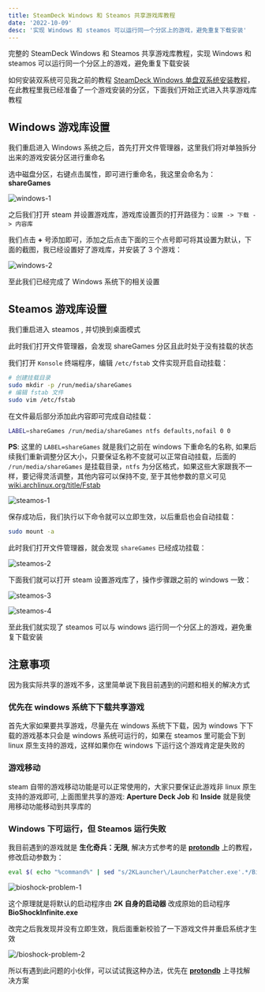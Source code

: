 ```yaml
---
title: SteamDeck Windows 和 Steamos 共享游戏库教程
date: '2022-10-09'
desc: '实现 Windows 和 steamos 可以运行同一个分区上的游戏，避免重复下载安装'
---
```


完整的 SteamDeck Windows 和 Steamos 共享游戏库教程，实现 Windows 和 steamos 可以运行同一个分区上的游戏，避免重复下载安装

如何安装双系统可见我之前的教程 [SteamDeck Windows 单盘双系统安装教程](../steamdeck-windows-dual-boot/index.mdx)，在此教程里我已经准备了一个游戏安装的分区，下面我们开始正式进入共享游戏库教程

## Windows 游戏库设置

我们重启进入 Windows 系统之后，首先打开文件管理器，这里我们将对单独拆分出来的游戏安装分区进行重命名

选中磁盘分区，右键点击属性，即可进行重命名，我这里会命名为：**shareGames**

![windows-1](./windows-1.jpeg)

之后我们打开 steam 并设置游戏库，游戏库设置页的打开路径为：`设置 -> 下载 -> 内容库`

我们点击 **+** 号添加即可，添加之后点击下面的三个点号即可将其设置为默认，下面的截图，我已经设置好了游戏库，并安装了 3 个游戏：

![windows-2](./windows-2.jpeg)

至此我们已经完成了 Windows 系统下的相关设置

## Steamos 游戏库设置

我们重启进入 steamos , 并切换到桌面模式

此时我们打开文件管理器，会发现 shareGames 分区且此时处于没有挂载的状态

我们打开 `Konsole` 终端程序，编辑 `/etc/fstab` 文件实现开启自动挂载：

```bash
# 创建挂载目录
sudo mkdir -p /run/media/shareGames
# 编辑 fstab 文件
sudo vim /etc/fstab
```

在文件最后部分添加此内容即可完成自动挂载：

```bash
LABEL=shareGames /run/media/shareGames ntfs defaults,nofail 0 0
```

**PS**: 这里的 `LABEL=shareGames` 就是我们之前在 windows 下重命名的名称, 如果后续我们重新调整分区大小，只要保证名称不变就可以正常自动挂载，后面的 `/run/media/shareGames` 是挂载目录，`ntfs` 为分区格式，如果这些大家跟我不一样，要记得灵活调整，其他内容可以保持不变, 至于其他参数的意义可见 [wiki.archlinux.org/title/Fstab](<https://wiki.archlinux.org/title/Fstab_(%E7%AE%80%E4%BD%93%E4%B8%AD%E6%96%87)>)

![steamos-1](./steamos-1.png)

保存成功后，我们执行以下命令就可以立即生效，以后重启也会自动挂载：

```bash
sudo mount -a
```

此时我们打开文件管理器，就会发现 `shareGames` 已经成功挂载：

![steamos-2](./steamos-2.png)

下面我们就可以打开 steam 设置游戏库了，操作步骤跟之前的 windows 一致：

![steamos-3](./steamos-3.png)

![steamos-4](./steamos-4.png)

至此我们就实现了 steamos 可以与 windows 运行同一个分区上的游戏，避免重复下载安装

## 注意事项

因为我实际共享的游戏不多，这里简单说下我目前遇到的问题和相关的解决方式

### 优先在 windows 系统下下载共享游戏

首先大家如果要共享游戏，尽量先在 windows 系统下下载，因为 windows 下下载的游戏基本只会是 windows 系统可运行的，如果在 steamos 里可能会下到 linux 原生支持的游戏，这样如果你在 windows 下运行这个游戏肯定是失败的

### 游戏移动

steam 自带的游戏移动功能是可以正常使用的，大家只要保证此游戏非 linux 原生支持的游戏即可, 上面图里共享的游戏: **Aperture Deck Job** 和 **Inside** 就是我使用移动功能移动到共享库的

### Windows 下可运行，但 Steamos 运行失败

我目前遇到的游戏就是 **生化奇兵：无限**, 解决方式参考的是 **[protondb](https://www.protondb.com/app/8870)** 上的教程，修改启动参数为：

```bash
eval $( echo "%command%" | sed "s/2KLauncher\/LauncherPatcher.exe'.*/Binaries\/Win32\/BioShockInfinite.exe'/" )
```

![bioshock-problem-1](./bioshock-problem-1.png)

这个原理就是将默认的启动程序由 **2K 自身的启动器** 改成原始的启动程序 **BioShockInfinite.exe**

改完之后我发现并没有立即生效，我后面重新校验了一下游戏文件并重启系统才生效

![/bioshock-problem-2](./bioshock-problem-2.png)

所以有遇到此问题的小伙伴，可以试试我这种办法，优先在 **[protondb](https://www.protondb.com)** 上寻找解决方案

